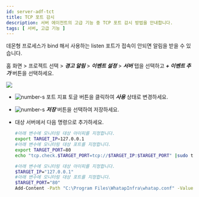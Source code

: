 ```yaml
---
id: server-adf-tct
title: TCP 포트 감시
description: 서버 에이전트의 고급 기능 중 TCP 포트 감시 방법을 안내합니다.
tags: [ 서버, 고급 기능 ]
---
```



데몬형 프로세스가 bind 해서 사용하는 listen 포트가 접속이 안되면 알림을 받을 수 있습니다.

홈 화면 > 프로젝트 선택 > ***경고 알림*** > ***이벤트 설정*** > ***서버*** 탭을 선택하고 ***+ 이벤트 추가*** 버튼을 선택하세요.

![](/img/server-adf-tcp-port.png)

* ![number-s](/img/number-01.png) 포트 지표 토글 버튼을 클릭하여 ***사용*** 상태로 변경하세요.
* ![number-s](/img/number-01.png) ***저장*** 버튼을 선택하여 저장하세요.
* 대상 서버에서 다음 명령으로 추가하세요. 
    <Tabs>
    <TabItem value="lxs" label="Linux Shell">

    ```bash title=SH
    #아래 변수에 모니터링 대상 아이피를 지정합니다.
    export TARGET_IP=127.0.0.1
    #아래 변수에 모니터링 대상 포트를 지정합니다.
    export TARGET_PORT=80
    echo "tcp.check.$TARGET_PORT=tcp://$TARGET_IP:$TARGET_PORT" |sudo tee -a /usr/whatap/infra/conf/whatap.conf
    ```
    </TabItem>
    <TabItem value="wps" label="Windows Powershell">

    ```bash title=SH
    #아래 변수에 모니터링 대상 아이피를 지정합니다.
    $TARGET_IP="127.0.0.1"
    #아래 변수에 모니터링 대상 포트를 지정합니다.
    $TARGET_PORT="80"
    Add-Content -Path "C:\Program Files\WhatapInfra\whatap.conf" -Value "tcp.check.$TARGET_PORT=tcp://$TARGET_IP:$TARGET_PORT"
    ```
    </TabItem>
    </Tabs>

<!-- * 모든 설정을 완료한 후 ![number-s](/img/number-01.png) ***저장*** 버튼을 선택하여 저장하세요. -->    
